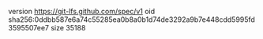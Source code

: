 version https://git-lfs.github.com/spec/v1
oid sha256:0ddbb587e6a74c55285ea0b8a0b1d74de3292a9b7e448cdd5995fd3595507ee7
size 35188
